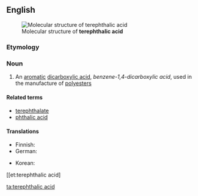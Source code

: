 ==English==
[[File:Terephthalsäure.svg|thumb|Molecular structure of '''terephthalic acid''']]
===Etymology===

{{blend|terebic|phthalic acid}}

===Noun===
{{wikipedia}}
{{en-noun|sg=[[terephthalic]] [[acid]]|-}}

# {{organic compound}} An [[aromatic]] [[dicarboxylic acid]], ''benzene-1,4-dicarboxylic acid'', used in the manufacture of [[polyester]]s

====Related terms====
*[[terephthalate]]
*[[phthalic acid]]

====Translations====
{{trans-top|Benzene-1,4-dicarboxylic acid}}
* Finnish: {{t-|fi|tereftaalihappo}}
* German: {{t+|de|Terephthalsäure|f}}
{{trans-mid}}
* Korean: {{t|ko|테레프탈산|tr=terepeutalsan|sc=Hang}}
{{trans-bottom}}

[[et:terephthalic acid]


[[ta:terephthalic acid]]